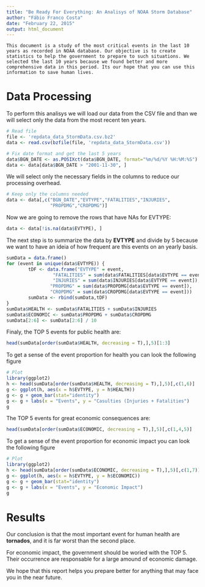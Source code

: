 ```yaml
---
title: "Be Ready For Everything: An Analisys of NOAA Storm Database"
author: "Fábio Franco Costa"
date: "February 22, 2015"
output: html_document
---
```


    This document is a study of the most critical events in the last 10 years as recorded in NOAA database. Our objective is to create statistics to help the government to prepare to such situations. We selected the last 10 years because we found better and more comprehensive data in this period. Its our hope that you can use this information to save human lives.

# Data Processing

To perform this analisys we will load our data from the CSV file and than we will select only the data from the most recent ten years.

```r
# Read file
file <- 'repdata_data_StormData.csv.bz2'
data <- read.csv(bzfile(file, 'repdata_data_StormData.csv'))

# Fix date format and get the last 5 years
data$BGN_DATE <- as.POSIXct(data$BGN_DATE, format="%m/%d/%Y %H:%M:%S")
data <- data[data$BGN_DATE > "2001-11-30", ]
```
We will select only the necessary fields in the columns to reduce our processing overhead.
```r
# Keep only the columns needed
data <- data[,c("BGN_DATE","EVTYPE","FATALITIES","INJURIES",
                "PROPDMG","CROPDMG")]
```

Now we are going to remove the rows that have NAs for EVTYPE:

```r
data <- data[!is.na(data$EVTYPE), ]
```

The next step is to summarize the data by **EVTYPE** and divide by 5 because we want to have an ideia of how frequent are this events on an yearly basis.
```r
sumData = data.frame()
for (event in unique(data$EVTYPE)) {
        tDF <- data.frame("EVTYPE" = event,
                 "FATALITIES" = sum(data$FATALITIES[data$EVTYPE == event]),
                 "INJURIES" = sum(data$INJURIES[data$EVTYPE == event]),
                "PROPDMG" = sum(data$PROPDMG[data$EVTYPE == event]),
                "CROPDMG" = sum(data$CROPDMG[data$EVTYPE == event]))
        sumData <- rbind(sumData,tDF)
}
sumData$HEALTH <- sumData$FATALITIES + sumData$INJURIES
sumData$ECONOMIC <- sumData$PROPDMG + sumData$CROPDMG
sumData[2:6] <- sumData[2:6] / 10
```
Finaly, the TOP 5 events for public health are:
```r
head(sumData[order(sumData$HEALTH, decreasing = T),],5)[1:3]
```

To get a sense of the event proportion for health you can look the following figure

```r
# Plot
library(ggplot2)
h <- head(sumData[order(sumData$HEALTH, decreasing = T),],5)[,c(1,6)]
g <- ggplot(h, aes(x = h$EVTYPE, y = h$HEALTH))
g <- g + geom_bar(stat="identity")
g <- g + labs(x = "Events", y = "Casulties (Injuries + Fatalities")
g
```

The TOP 5 events for great economic consequences are:

```r
head(sumData[order(sumData$ECONOMIC, decreasing = T),],5)[,c(1,4,5)]
```

To get a sense of the event proportion for economic impact you can look the following figure

```r
# Plot
library(ggplot2)
h <- head(sumData[order(sumData$ECONOMIC, decreasing = T),],5)[,c(1,7)]
g <- ggplot(h, aes(x = h$EVTYPE, y = h$ECONOMIC))
g <- g + geom_bar(stat="identity")
g <- g + labs(x = "Events", y = "Economic Impact")
g
```

# Results  
Our conclusion is that the most important event for human health are **tornados**, and it is far worst than the second place. 

For economic impact, the government should be woried with the TOP 5. Their occurrence are responsable for a large amound of economic damage.

We hope that this report helps you prepare better for anything that may face you in the near future.